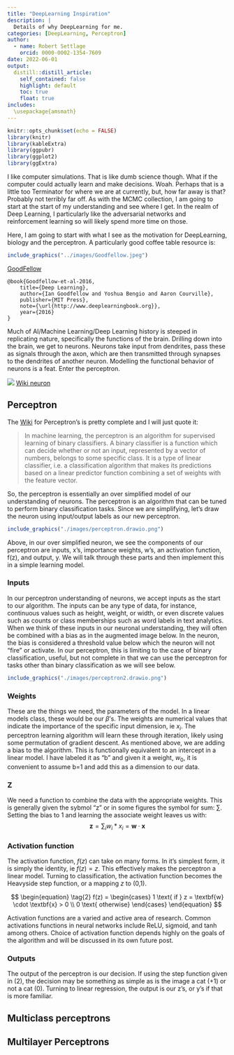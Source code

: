 ```yaml
---
title: "DeepLearning Inspiration"
description: |
  Details of why DeepLearning for me.
categories: [DeepLearning, Perceptron]
author:
  - name: Robert Settlage
    orcid: 0000-0002-1354-7609
date: 2022-06-01
output:
  distill::distill_article:
    self_contained: false
    highlight: default
    toc: true
    float: true
includes:
  \usepackage{amsmath}
---
```


```r
knitr::opts_chunk$set(echo = FALSE)
library(knitr)
library(kableExtra)
library(ggpubr)
library(ggplot2)
library(ggExtra)
```

I like computer simulations. That is like dumb science though. What if the computer could actually learn and make decisions. Woah. Perhaps that is a little too Terminator for where we are at currently, but, how far away is that? Probably not terribly far off. As with the MCMC collection, I am going to start at the start of my understanding and see where I get. In the realm of Deep Learning, I particularly like the adversarial networks and reinforcement learning so will likely spend more time on those.

Here, I am going to start with what I see as the motivation for DeepLearning, biology and the perceptron. A particularly good coffee table resource is:

```r
include_graphics("../images/Goodfellow.jpeg")
```

[GoodFellow](http://www.deeplearningbook.org)

    @book{Goodfellow-et-al-2016,
        title={Deep Learning},
        author={Ian Goodfellow and Yoshua Bengio and Aaron Courville},
        publisher={MIT Press},
        note={\url{http://www.deeplearningbook.org}},
        year={2016}
    }

Much of AI/Machine Learning/Deep Learning history is steeped in replicating nature, specifically the functions of the brain. Drilling down into the brain, we get to neurons. Neurons take input from dendrites, pass these as signals through the axon, which are then transmitted through synapses to the dendrites of another neuron. Modelling the functional behavior of neurons is a feat. Enter the perceptron.

![](https://upload.wikimedia.org/wikipedia/commons/thumb/1/10/Blausen_0657_MultipolarNeuron.png/500px-Blausen_0657_MultipolarNeuron.png) [Wiki neuron](https://en.wikipedia.org/wiki/Neuron)

## Perceptron

The [Wiki](https://en.wikipedia.org/wiki/Perceptron) for Perceptron's is pretty complete and I will just quote it:

> In machine learning, the perceptron is an algorithm for supervised learning of binary classifiers. A binary classifier is a function which can decide whether or not an input, represented by a vector of numbers, belongs to some specific class. It is a type of linear classifier, i.e. a classification algorithm that makes its predictions based on a linear predictor function combining a set of weights with the feature vector.

So, the perceptron is essentially an over simplified model of our understanding of neurons. The perceptron is an algorithm that can be tuned to perform binary classification tasks. Since we are simplifying, let's draw the neuron using input/output labels as our new perceptron.

```r
include_graphics("./images/perceptron.drawio.png")
```

Above, in our over simplified neuron, we see the components of our perceptron are inputs, x's, importance weights, w's, an activation function, f(z), and output, y. We will talk through these parts and then implement this in a simple learning model.

### Inputs

In our perceptron understanding of neurons, we accept inputs as the start to our algorithm. The inputs can be any type of data, for instance, continuous values such as height, weight, or width, or even discrete values such as counts or class memberships such as word labels in text analytics. When we think of these inputs in our neuronal understanding, they will often be combined with a bias as in the augmented image below. In the neuron, the bias is considered a threshold value below which the neuron will not "fire" or activate. In our perceptron, this is limiting to the case of binary classification, useful, but not complete in that we can use the perceptron for tasks other than binary classification as we will see below.

```r
include_graphics("./images/perceptron2.drawio.png")
```

### Weights

These are the things we need, the parameters of the model. In a linear models class, these would be our $\beta$'s. The weights are numerical values that indicate the importance of the specific input dimension, ie $x_i$. The perceptron learning algorithm will learn these through iteration, likely using some permutation of gradient descent. As mentioned above, we are adding a bias to the algorithm. This is functionally equivalent to an intercept in a linear model. I have labeled it as "b" and given it a weight, $w_0$, it is convenient to assume b=1 and add this as a dimension to our data.

### Z

We need a function to combine the data with the appropriate weights. This is generally given the sybmol "z" or in some figures the symbol for sum: $\sum$. Setting the bias to 1 and learning the associate weight leaves us with:
$$
\begin{equation}
\tag{1}
\textbf{z} = \sum_i w_i \ast x_i = \textbf{w} \cdot \textbf{x}
\end{equation}
$$

### Activation function

The activation function, $f(z)$ can take on many forms. In it's simplest form, it is simply the identity, ie $f(z)=z$. This effectively makes the perceptron a linear model. Turning to classification, the activation function becomes the Heavyside step function, or a mapping $z$ to (0,1).

$$
\begin{equation}
\tag{2}
f(z) = 
\begin{cases}
1 \text{ if } z = \textbf{w} \cdot \textbf{x} > 0 \\
0 \text{ otherwise}
\end{cases}
\end{equation}
$$

Activation functions are a varied and active area of research. Common activations functions in neural networks include ReLU, sigmoid, and tanh among others. Choice of activation function depends highly on the goals of the algorithm and will be discussed in its own future post.

### Outputs

The output of the perceptron is our decision. If using the step function given in (2), the decision may be something as simple as is the image a cat (+1) or not a cat (0). Turning to linear regression, the output is our z's, or y's if that is more familiar.

[](<https://www.simplilearn.com/ice9/free_resources_article_thumb/Perceptron/general-diagram-of-perceptron-for-supervised-learning_4.jpg>)

## Multiclass perceptrons

## Multilayer Perceptrons
